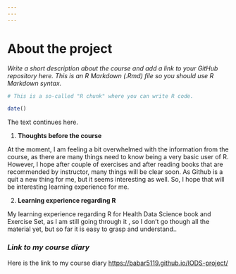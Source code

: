 ```yaml
---
---
---
```


# About the project

*Write a short description about the course and add a link to your GitHub repository here. This is an R Markdown (.Rmd) file so you should use R Markdown syntax.*

```r
# This is a so-called "R chunk" where you can write R code.

date()

```

The text continues here.

1.  **Thoughts before the course**

At the moment, I am feeling a bit overwhelmed with the information from the course, as there are many things need to know being a very basic user of R. However, I hope after couple of exercises and after reading books that are recommended by instructor, many things will be clear soon. As Github is a quit a new thing for me, but it seems interesting as well. So, I hope that will be interesting learning experience for me.

2.  **Learning experience regarding R**

My learning experience regarding R for Health Data Science book and Exercise Set, as I am still going through it , so I don't go though all the material yet, but so far it is easy to grasp and understand..

### *Link to my course diary*

Here is the link to my course diary <https://babar5119.github.io/IODS-project/>
